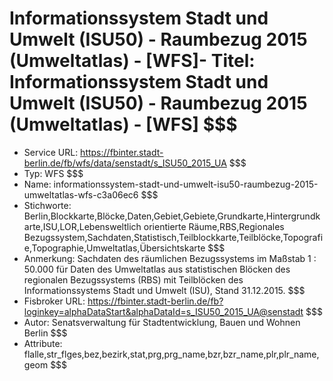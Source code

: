 # Informationssystem Stadt und Umwelt (ISU50) - Raumbezug 2015 (Umweltatlas) - [WFS]- Titel: Informationssystem Stadt und Umwelt (ISU50) - Raumbezug 2015 (Umweltatlas) - [WFS] $$$
- Service URL: https://fbinter.stadt-berlin.de/fb/wfs/data/senstadt/s_ISU50_2015_UA $$$
- Typ: WFS $$$
- Name: informationssystem-stadt-und-umwelt-isu50-raumbezug-2015-umweltatlas-wfs-c3a06ec6 $$$
- Stichworte: Berlin,Blockkarte,Blöcke,Daten,Gebiet,Gebiete,Grundkarte,Hintergrundkarte,ISU,LOR,Lebensweltlich orientierte Räume,RBS,Regionales Bezugssystem,Sachdaten,Statistisch,Teilblockkarte,Teilblöcke,Topografie,Topographie,Umweltatlas,Übersichtskarte $$$
- Anmerkung: Sachdaten des räumlichen Bezugssystems im Maßstab 1 : 50.000 für Daten des Umweltatlas aus statistischen Blöcken des regionalen Bezugssystems (RBS) mit Teilblöcken des Informationssystems Stadt und Umwelt (ISU), Stand 31.12.2015. $$$
- Fisbroker URL: https://fbinter.stadt-berlin.de/fb?loginkey=alphaDataStart&alphaDataId=s_ISU50_2015_UA@senstadt $$$
- Autor: Senatsverwaltung für Stadtentwicklung, Bauen und Wohnen Berlin $$$
- Attribute: flalle,str_flges,bez,bezirk,stat,prg,prg_name,bzr,bzr_name,plr,plr_name,geom $$$
